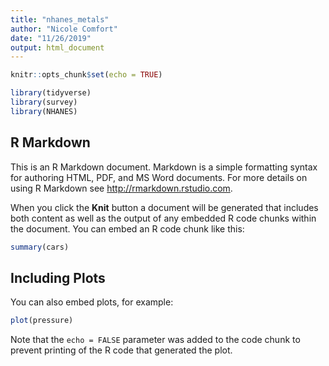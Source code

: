 ```yaml
---
title: "nhanes_metals"
author: "Nicole Comfort"
date: "11/26/2019"
output: html_document
---
```


```r
knitr::opts_chunk$set(echo = TRUE)

library(tidyverse)
library(survey)
library(NHANES)

```

## R Markdown

This is an R Markdown document. Markdown is a simple formatting syntax for authoring HTML, PDF, and MS Word documents. For more details on using R Markdown see <http://rmarkdown.rstudio.com>.

When you click the **Knit** button a document will be generated that includes both content as well as the output of any embedded R code chunks within the document. You can embed an R code chunk like this:

```r
summary(cars)
```

## Including Plots

You can also embed plots, for example:

```r
plot(pressure)
```

Note that the `echo = FALSE` parameter was added to the code chunk to prevent printing of the R code that generated the plot.
